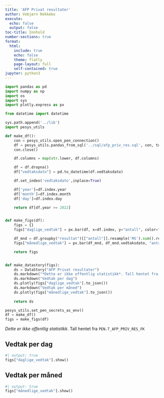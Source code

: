 ```yaml
---
title: 'AFP Privat resultater'
author: Vebjørn Rekkebo
execute:
  echo: false
  output: false
toc-title: Innhold
number-sections: true
format:
  html:
    include: true
    echo: false
    theme: flatly
    page-layout: full
    self-contained: true
jupyter: python3
---
```


```python
import pandas as pd
import numpy as np
import os
import sys
import plotly.express as px

from datetime import datetime

sys.path.append('../lib')
import pesys_utils
```

```python
def make_df():
    con = pesys_utils.open_pen_connection()
    df = pesys_utils.pandas_from_sql('../sql/afp_priv_res.sql', con, tuning=1000)
    con.close()

    df.columns = map(str.lower, df.columns)

    df = df.dropna()
    df["vedtaksdato"] = pd.to_datetime(df.vedtaksdato)

    df.set_index('vedtaksdato',inplace=True)

    df['year']=df.index.year
    df['month']=df.index.month
    df['day']=df.index.day

    return df[df.year >= 2022]


def make_figs(df):
    figs = {}
    figs["daglige_vedtak"] = px.bar(df, x=df.index, y="antall", color="resultat", color_discrete_map={"INNVILGET": 'green', "FEILREG": 'orange', "AVSLATT": 'red', "TRUKKET": 'purple'})

    df_mnd = df.groupby("resultat")[["antall"]].resample('MS').sum().reset_index()
    figs["månedlige_vedtak"] = px.bar(df_mnd, df_mnd.vedtaksdato, "antall", color="resultat", color_discrete_map={"INNVILGET": 'green', "FEILREG": 'orange', "AVSLATT": 'red', "TRUKKET": 'purple'})

    return figs


def make_datastory(figs):
    ds = DataStory("AFP Privat resultater")
    ds.markdown("*Dette er ikke offentlig statistikk*. Tall hentet fra `PEN.T_AFP_PRIV_RES_FK`")
    ds.markdown("Vedtak per dag")
    ds.plotly(figs["daglige_vedtak"].to_json())
    ds.markdown("Vedtak per måned")
    ds.plotly(figs["månedlige_vedtak"].to_json())
    
    return ds
```

```python
pesys_utils.set_pen_secrets_as_env()
df = make_df()
figs = make_figs(df)

```

*Dette er ikke offentlig statistikk*. Tall hentet fra `PEN.T_AFP_PRIV_RES_FK`

## Vedtak per dag

```python
#| output: true
figs["daglige_vedtak"].show()
```

## Vedtak per måned

```python
#| output: true
figs["månedlige_vedtak"].show()
```
